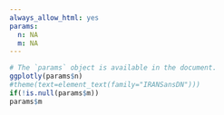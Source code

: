 ```yaml
---
always_allow_html: yes
params:
  n: NA
  m: NA
---
```




```r
# The `params` object is available in the document.
ggplotly(params$n)
#theme(text=element_text(family="IRANSansDN")))
if(!is.null(params$m))
params$m
```






